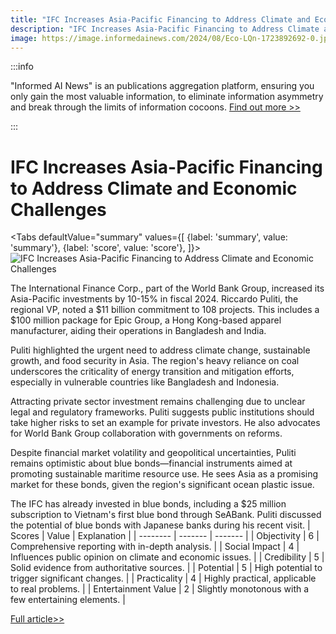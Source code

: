 ```yaml
---
title: "IFC Increases Asia-Pacific Financing to Address Climate and Economic Challenges"
description: "IFC Increases Asia-Pacific Financing to Address Climate and Economic Challenges"
image: https://image.informedainews.com/2024/08/Eco-LQn-1723892692-0.jpg
---
```



:::info

"Informed AI News" is an publications aggregation platform, ensuring you only gain the most valuable information, to eliminate information asymmetry and break through the limits of information cocoons.  [Find out more >>](/)

:::

# IFC Increases Asia-Pacific Financing to Address Climate and Economic Challenges


<Tabs
	defaultValue="summary"
	values={[
	{label: 'summary', value: 'summary'},
	{label: 'score', value: 'score'},
]}>
<TabItem value="summary">
<img
  src="https://image.informedainews.com/2024/08/Eco-LQn-1723892692-0.jpg"
  alt="IFC Increases Asia-Pacific Financing to Address Climate and Economic Challenges"
/>



The International Finance Corp., part of the World Bank Group, increased its Asia-Pacific investments by 10-15% in fiscal 2024. Riccardo Puliti, the regional VP, noted a $11 billion commitment to 108 projects. This includes a $100 million package for Epic Group, a Hong Kong-based apparel manufacturer, aiding their operations in Bangladesh and India.

Puliti highlighted the urgent need to address climate change, sustainable growth, and food security in Asia. The region's heavy reliance on coal underscores the criticality of energy transition and mitigation efforts, especially in vulnerable countries like Bangladesh and Indonesia.

Attracting private sector investment remains challenging due to unclear legal and regulatory frameworks. Puliti suggests public institutions should take higher risks to set an example for private investors. He also advocates for World Bank Group collaboration with governments on reforms.

Despite financial market volatility and geopolitical uncertainties, Puliti remains optimistic about blue bonds—financial instruments aimed at promoting sustainable maritime resource use. He sees Asia as a promising market for these bonds, given the region's significant ocean plastic issue.

The IFC has already invested in blue bonds, including a $25 million subscription to Vietnam's first blue bond through SeABank. Puliti discussed the potential of blue bonds with Japanese banks during his recent visit.
</TabItem>
<TabItem value="score">
	| Scores     | Value   | Explanation |
	| -------- | ------- | ------- |
	| Objectivity  | 6    | Comprehensive reporting with in-depth analysis.    |
	| Social Impact | 4     | Influences public opinion on climate and economic issues.    |
	| Credibility    | 5    | Solid evidence from authoritative sources.    |
	| Potential    | 5    | High potential to trigger significant changes.    |
	| Practicality    | 4    | Highly practical, applicable to real problems.    |
	| Entertainment Value    | 2    | Slightly monotonous with a few entertaining elements.    |
</TabItem>
</Tabs>

[Full article>>](https://asia.nikkei.com/Spotlight/Environment/Climate-Change/IFC-s-Asia-Pacific-financing-rose-15-to-record-in-fiscal-2024)
